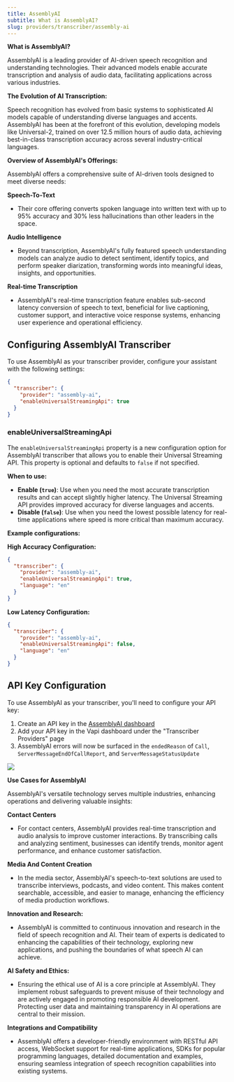 ```yaml
---
title: AssemblyAI
subtitle: What is AssemblyAI?
slug: providers/transcriber/assembly-ai
---
```


**What is AssemblyAI?**

AssemblyAI is a leading provider of AI-driven speech recognition and understanding technologies. Their advanced models enable accurate transcription and analysis of audio data, facilitating applications across various industries.

**The Evolution of AI Transcription:**

Speech recognition has evolved from basic systems to sophisticated AI models capable of understanding diverse languages and accents. AssemblyAI has been at the forefront of this evolution, developing models like Universal-2, trained on over 12.5 million hours of audio data, achieving best-in-class transcription accuracy across several industry-critical languages. 

**Overview of AssemblyAI's Offerings:**

AssemblyAI offers a comprehensive suite of AI-driven tools designed to meet diverse needs:

**Speech-To-Text**

- Their core offering converts spoken language into written text with up to 95% accuracy and 30% less hallucinations than other leaders in the space.

**Audio Intelligence**

- Beyond transcription, AssemblyAI's fully featured speech understanding models can analyze audio to detect sentiment, identify topics, and perform speaker diarization, transforming words into meaningful ideas, insights, and opportunities.

**Real-time Transcription**

- AssemblyAI's real-time transcription feature enables sub-second latency conversion of speech to text, beneficial for live captioning, customer support, and interactive voice response systems, enhancing user experience and operational efficiency.

## Configuring AssemblyAI Transcriber

To use AssemblyAI as your transcriber provider, configure your assistant with the following settings:

```json
{
  "transcriber": {
    "provider": "assembly-ai",
    "enableUniversalStreamingApi": true
  }
}
```

### enableUniversalStreamingApi

The `enableUniversalStreamingApi` property is a new configuration option for AssemblyAI transcriber that allows you to enable their Universal Streaming API. This property is optional and defaults to `false` if not specified.

**When to use:**
- **Enable (`true`)**: Use when you need the most accurate transcription results and can accept slightly higher latency. The Universal Streaming API provides improved accuracy for diverse languages and accents.
- **Disable (`false`)**: Use when you need the lowest possible latency for real-time applications where speed is more critical than maximum accuracy.

**Example configurations:**

**High Accuracy Configuration:**
```json
{
  "transcriber": {
    "provider": "assembly-ai",
    "enableUniversalStreamingApi": true,
    "language": "en"
  }
}
```

**Low Latency Configuration:**
```json
{
  "transcriber": {
    "provider": "assembly-ai",
    "enableUniversalStreamingApi": false,
    "language": "en"
  }
}
```

## API Key Configuration

To use AssemblyAI as your transcriber, you'll need to configure your API key:

1. Create an API key in the [AssemblyAI dashboard](https://www.assemblyai.com/app/account)
2. Add your API key in the Vapi dashboard under the "Transcriber Providers" page
3. AssemblyAI errors will now be surfaced in the `endedReason` of `Call`, `ServerMessageEndOfCallReport`, and `ServerMessageStatusUpdate`

<Frame caption="Specify AssemblyAI API keys in the Transcriber Providers page">
  <img src="../static/images/changelog/assembly-ai.png" />
</Frame>

**Use Cases for AssemblyAI**

AssemblyAI's versatile technology serves multiple industries, enhancing operations and delivering valuable insights:

**Contact Centers**

- For contact centers, AssemblyAI provides real-time transcription and audio analysis to improve customer interactions. By transcribing calls and analyzing sentiment, businesses can identify trends, monitor agent performance, and enhance customer satisfaction. 

**Media And Content Creation**

- In the media sector, AssemblyAI's speech-to-text solutions are used to transcribe interviews, podcasts, and video content. This makes content searchable, accessible, and easier to manage, enhancing the efficiency of media production workflows.

**Innovation and Research:**

- AssemblyAI is committed to continuous innovation and research in the field of speech recognition and AI. Their team of experts is dedicated to enhancing the capabilities of their technology, exploring new applications, and pushing the boundaries of what speech AI can achieve.

**AI Safety and Ethics:**

- Ensuring the ethical use of AI is a core principle at AssemblyAI. They implement robust safeguards to prevent misuse of their technology and are actively engaged in promoting responsible AI development. Protecting user data and maintaining transparency in AI operations are central to their mission.

**Integrations and Compatibility**

- AssemblyAI offers a developer-friendly environment with RESTful API access, WebSocket support for real-time applications, SDKs for popular programming languages, detailed documentation and examples, ensuring seamless integration of speech recognition capabilities into existing systems.
